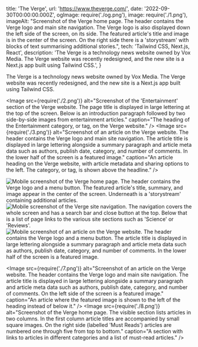   title: 'The Verge',
  url: 'https://www.theverge.com/',
  date: '2022-09-30T00:00:00.000Z',
  ogImage: require('./og.png'),
  image: require('./1.png'),
  imageAlt: "Screenshot of the Verge home page. The header contains the Verge logo and main site navigation. The Verge logo is also displayed down the left side of the screen, on its side. The featured article's title and image is in the center of the screen. On the right side there is a 'storystream' with blocks of text summarising additional stories.",
  tech: 'Tailwind CSS, Next.js, React',
  description: 'The Verge is a technology news website owned by Vox Media. The Verge website was recently redesigned, and the new site is a Next.js app built using Tailwind CSS.',
}

<Intro title="Technology news for more than 50 million monthly readers.">

The Verge is a technology news website owned by Vox Media. The Verge website was recently redesigned, and the new site is a Next.js app built using Tailwind CSS.

</Intro>

<Image src={require('./2.png')} alt="Screenshot of the 'Entertainment' section of the Verge website. The page title is displayed in large lettering at the top of the screen. Below is an introduction paragraph followed by two side-by-side images from entertainment articles." caption="The heading of the Entertainment category, or tag, on the Verge website." />
<Image src={require('./3.png')} alt="Screenshot of an article on the Verge website. The header contains the Verge logo and main site navigation. The article title is displayed in large lettering alongside a summary paragraph and article meta data such as authors, publish date, category, and number of comments. In the lower half of the screen is a featured image." caption="An article heading on the Verge website, with article metadata and sharing options to the left. The category, or tag, is shown above the headline." />

<Mobile caption="The Verge reading experience on mobile devices, including what the site navigation looks like.">
  <Image src={require('./4.png')} alt="Mobile screenshot of the Verge home page. The header contains the Verge logo and a menu button. The featured article's title, summary, and image appear in the center of the screen. Underneath is a 'storystream' containing additional articles." />
  <Image src={require('./5.png')} alt="Mobile screenshot of the Verge site navigation. The navigation covers the whole screen and has a search bar and close button at the top. Below that is a list of page links to the various site sections such as 'Science' or 'Reviews'." />
  <Image src={require('./6.png')} alt="Mobile screenshot of an article on the Verge website. The header contains the Verge logo and a menu button. The article title is displayed in large lettering alongside a summary paragraph and article meta data such as authors, publish date, category, and number of comments. In the lower half of the screen is a featured image." />
</Mobile>

<Image src={require('./7.png')} alt="Screenshot of an article on the Verge website. The header contains the Verge logo and main site navigation. The article title is displayed in large lettering alongside a summary paragraph and article meta data such as authors, publish date, category, and number of comments. On the left side of the screen is a featured image." caption="An article where the featured image is shown to the left of the heading instead of below it." />
<Image src={require('./8.png')} alt="Screenshot of the Verge home page. The visible section lists articles in two columns. In the first column article titles are accompanied by small square images. On the right side (labelled 'Must Reads') articles are numbered one through five from top to bottom." caption="A section with links to articles in different categories and a list of must-read articles." />
